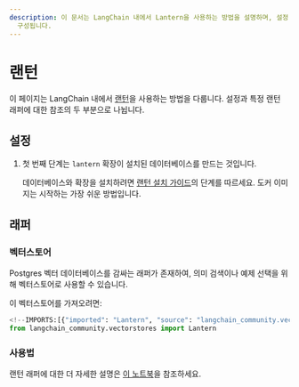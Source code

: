 ```yaml
---
description: 이 문서는 LangChain 내에서 Lantern을 사용하는 방법을 설명하며, 설정 및 특정 Lantern 래퍼에 대한 참조로
  구성됩니다.
---
```


# 랜턴

이 페이지는 LangChain 내에서 [랜턴](https://github.com/lanterndata/lantern)을 사용하는 방법을 다룹니다. 
설정과 특정 랜턴 래퍼에 대한 참조의 두 부분으로 나뉩니다.

## 설정
1. 첫 번째 단계는 `lantern` 확장이 설치된 데이터베이스를 만드는 것입니다.
   
   데이터베이스와 확장을 설치하려면 [랜턴 설치 가이드](https://github.com/lanterndata/lantern#-quick-install)의 단계를 따르세요. 도커 이미지는 시작하는 가장 쉬운 방법입니다.

## 래퍼

### 벡터스토어

Postgres 벡터 데이터베이스를 감싸는 래퍼가 존재하여, 의미 검색이나 예제 선택을 위해 벡터스토어로 사용할 수 있습니다.

이 벡터스토어를 가져오려면:
```python
<!--IMPORTS:[{"imported": "Lantern", "source": "langchain_community.vectorstores", "docs": "https://api.python.langchain.com/en/latest/vectorstores/langchain_community.vectorstores.lantern.Lantern.html", "title": "Lantern"}]-->
from langchain_community.vectorstores import Lantern
```


### 사용법

랜턴 래퍼에 대한 더 자세한 설명은 [이 노트북](/docs/integrations/vectorstores/lantern)을 참조하세요.